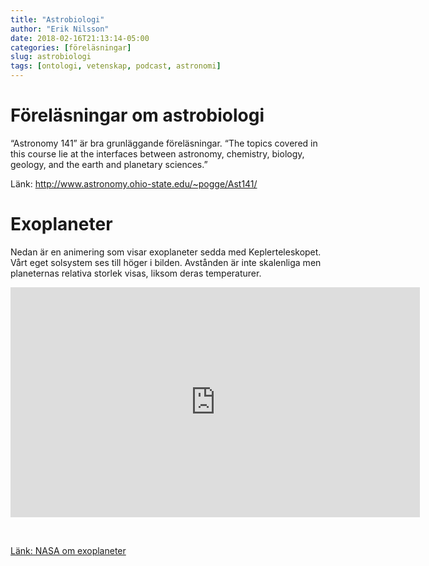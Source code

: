 ```yaml
---
title: "Astrobiologi"
author: "Erik Nilsson"
date: 2018-02-16T21:13:14-05:00
categories: [föreläsningar]
slug: astrobiologi
tags: [ontologi, vetenskap, podcast, astronomi]
---
```


# Föreläsningar om astrobiologi

"Astronomy 141" är bra grunläggande föreläsningar. "The topics covered in this course lie at the interfaces between astronomy, chemistry, biology, geology, and the earth and planetary sciences."

Länk: <http://www.astronomy.ohio-state.edu/~pogge/Ast141/>

# Exoplaneter

Nedan är en animering som visar exoplaneter sedda med Keplerteleskopet. Vårt eget solsystem ses till höger i bilden. Avstånden är inte skalenliga men planeternas relativa storlek visas, liksom deras temperaturer.

<iframe width="655" height="368" src="https://www.youtube.com/embed/_DnDeBa0KFc" frameborder="0" allow="autoplay; encrypted-media" allowfullscreen></iframe>

</br>

[Länk: NASA om exoplaneter](https://exoplanets.nasa.gov/)
